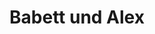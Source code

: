 ---
title: Babett und Alex
date: 
image: /images/hochzeitsblog/shooting/babett-alex12.jpg
width: 2000
height: 1333
category: Shooting
couple_category: Babett und Alex
weight: 1112
---